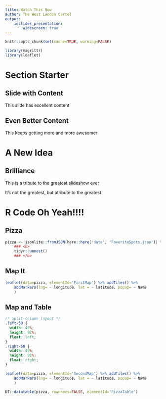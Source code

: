 ```yaml
---
title: Watch This Now
author: The West London Cartel
output:
    ioslides_presentation:
        widescreen: true
---
```


```r
knitr::opts_chunk$set(cache=TRUE, warning=FALSE)
```


```r
library(magrittr)
library(leaflet)
```


# Section Starter

## Slide with Content

This slide has excellent content

## Even Better Content

This keeps getting more and more awesomer

# A New Idea

## Brilliance

This is a tribute to the greatest slideshow ever

It's not the greatest, but atribute to the greatest

# R Code Oh Yeah!!!!

## Pizza

```r
pizza <- jsonlite::fromJSON(here::here('data', 'FavoriteSpots.json')) %>% 
    ### <b>
    tidyr::unnest()
    ### </b>
```

## Map It

```r
leaflet(data=pizza, elementId='FirstMap') %>% addTiles() %>% 
    addMarkers(lng= ~ longitude, lat = ~ latitude, popup= ~ Name
    )
```

## Map and Table

```css
/* Split-column layout */
.left-50 {
  width: 49%;
  height: 92%;
  float: left;
}
.right-50 {
  width: 49%;
  height: 92%;
  float: right;
}
```

<div class="left-50">
```r
leaflet(data=pizza, elementId='SecondMap') %>% addTiles() %>% 
    addMarkers(lng= ~ longitude, lat = ~ latitude, popup= ~ Name
    )
```
</div>
<div class="right-50">
```r
DT::datatable(pizza, rownames=FALSE, elementId='PizzaTable')
```
</div>
